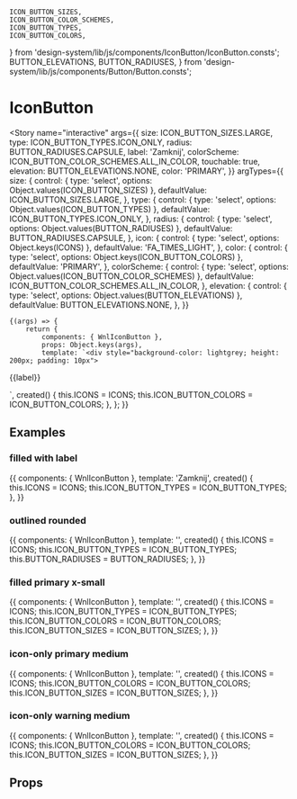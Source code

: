 	ICON_BUTTON_SIZES,
	ICON_BUTTON_COLOR_SCHEMES,
	ICON_BUTTON_TYPES,
	ICON_BUTTON_COLORS,
} from 'design-system/lib/js/components/IconButton/IconButton.consts';
	BUTTON_ELEVATIONS,
	BUTTON_RADIUSES,
} from 'design-system/lib/js/components/Button/Button.consts';

<Meta title="components/Buttons/IconButton" component={WnlIconButton} />

# IconButton

<Story
	name="interactive"
	args={{
		size: ICON_BUTTON_SIZES.LARGE,
		type: ICON_BUTTON_TYPES.ICON_ONLY,
		radius: BUTTON_RADIUSES.CAPSULE,
		label: 'Zamknij',
		colorScheme: ICON_BUTTON_COLOR_SCHEMES.ALL_IN_COLOR,
		touchable: true,
		elevation: BUTTON_ELEVATIONS.NONE,
		color: 'PRIMARY',
	}}
	argTypes={{
		size: {
			control: { type: 'select', options: Object.values(ICON_BUTTON_SIZES) },
			defaultValue: ICON_BUTTON_SIZES.LARGE,
		},
		type: {
			control: { type: 'select', options: Object.values(ICON_BUTTON_TYPES) },
			defaultValue: ICON_BUTTON_TYPES.ICON_ONLY,
		},
		radius: {
			control: { type: 'select', options: Object.values(BUTTON_RADIUSES) },
			defaultValue: BUTTON_RADIUSES.CAPSULE,
		},
		icon: {
			control: { type: 'select', options: Object.keys(ICONS) },
			defaultValue: 'FA_TIMES_LIGHT',
		},
		color: {
			control: { type: 'select', options: Object.keys(ICON_BUTTON_COLORS) },
			defaultValue: 'PRIMARY',
		},
		colorScheme: {
			control: { type: 'select', options: Object.values(ICON_BUTTON_COLOR_SCHEMES) },
			defaultValue: ICON_BUTTON_COLOR_SCHEMES.ALL_IN_COLOR,
		},
		elevation: {
			control: { type: 'select', options: Object.values(BUTTON_ELEVATIONS) },
			defaultValue: BUTTON_ELEVATIONS.NONE,
		},
	}}
>
	{(args) => {
		return {
			components: { WnlIconButton },
			props: Object.keys(args),
			template: `<div style="background-color: lightgrey; height: 200px; padding: 10px">
<wnl-icon-button
              :icon="ICONS[icon]"
              :size="size"
              :type="type"
              :radius="radius"
              :color-scheme="colorScheme"
              :touchable="touchable"
              :elevation="elevation"
              :color="ICON_BUTTON_COLORS[color]"
            ><span v-if="label !== ''">{{label}}</span></wnl-icon-button>
</div>`,
			created() {
				this.ICONS = ICONS;
				this.ICON_BUTTON_COLORS = ICON_BUTTON_COLORS;
			},
		};
	}}
</Story>

## Examples

### filled with label

<Story name="examples/filledWithLabel">
	{{
		components: { WnlIconButton },
		template:
			'<wnl-icon-button :icon="ICONS.FA_TIMES_LIGHT" :type="ICON_BUTTON_TYPES.FILLED" >Zamknij</wnl-icon-button>',
		created() {
			this.ICONS = ICONS;
			this.ICON_BUTTON_TYPES = ICON_BUTTON_TYPES;
		},
	}}
</Story>

### outlined rounded

<Story name="examples/outlinedRounded">
	{{
		components: { WnlIconButton },
		template:
			'<wnl-icon-button :icon="ICONS.FA_CHEVRON_RIGHT" :type="ICON_BUTTON_TYPES.OUTLINED" :radius="BUTTON_RADIUSES.ROUNDED" />',
		created() {
			this.ICONS = ICONS;
			this.ICON_BUTTON_TYPES = ICON_BUTTON_TYPES;
			this.BUTTON_RADIUSES = BUTTON_RADIUSES;
		},
	}}
</Story>

### filled primary x-small

<Story name="examples/filledPrimary">
	{{
		components: { WnlIconButton },
		template:
			'<wnl-icon-button :icon="ICONS.FA_TIMES_LIGHT" :type="ICON_BUTTON_TYPES.FILLED" :color="ICON_BUTTON_COLORS.PRIMARY" :size="ICON_BUTTON_SIZES.X_SMALL" />',
		created() {
			this.ICONS = ICONS;
			this.ICON_BUTTON_TYPES = ICON_BUTTON_TYPES;
			this.ICON_BUTTON_COLORS = ICON_BUTTON_COLORS;
			this.ICON_BUTTON_SIZES = ICON_BUTTON_SIZES;
		},
	}}
</Story>

### icon-only primary medium

<Story name="examples/iconOnlyPrimary">
	{{
		components: { WnlIconButton },
		template:
			'<wnl-icon-button :icon="ICONS.FA_FLAG" :color="ICON_BUTTON_COLORS.PRIMARY" :size="ICON_BUTTON_SIZES.MEDIUM" />',
		created() {
			this.ICONS = ICONS;
			this.ICON_BUTTON_COLORS = ICON_BUTTON_COLORS;
			this.ICON_BUTTON_SIZES = ICON_BUTTON_SIZES;
		},
	}}
</Story>

### icon-only warning medium

<Story name="examples/iconOnlyWarning">
	{{
		components: { WnlIconButton },
		template:
			'<wnl-icon-button :icon="ICONS.FA_FLAG" :color="ICON_BUTTON_COLORS.WARNING" :size="ICON_BUTTON_SIZES.MEDIUM" />',
		created() {
			this.ICONS = ICONS;
			this.ICON_BUTTON_COLORS = ICON_BUTTON_COLORS;
			this.ICON_BUTTON_SIZES = ICON_BUTTON_SIZES;
		},
	}}
</Story>

## Props

<Props of={WnlIconButton} />
